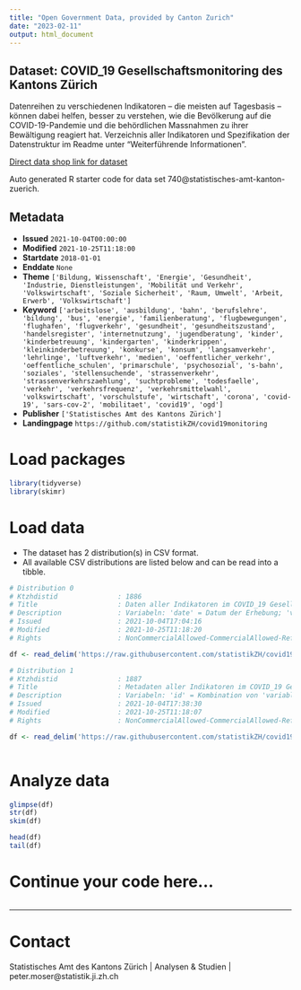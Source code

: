 ```yaml
---
title: "Open Government Data, provided by Canton Zurich"
date: "2023-02-11"
output: html_document
---
```


## Dataset: COVID_19 Gesellschaftsmonitoring des Kantons Zürich

Datenreihen zu verschiedenen Indikatoren – die meisten auf Tagesbasis – können dabei helfen, besser zu verstehen, wie die Bevölkerung auf die COVID-19-Pandemie und die behördlichen Massnahmen zu ihrer Bewältigung reagiert hat. Verzeichnis aller Indikatoren und Spezifikation der Datenstruktur im Readme unter "Weiterführende Informationen".

[Direct data shop link for dataset](https://www.zh.ch/de/politik-staat/opendata.zhweb-noredirect.zhweb-cache.html#/datasets/740@statistisches-amt-kanton-zuerich)

Auto generated R starter code for data set 740@statistisches-amt-kanton-zuerich.

## Metadata

- **Issued** `2021-10-04T00:00:00`
- **Modified** `2021-10-25T11:18:00`
- **Startdate** `2018-01-01`
- **Enddate** `None`
- **Theme** `['Bildung, Wissenschaft', 'Energie', 'Gesundheit', 'Industrie, Dienstleistungen', 'Mobilität und Verkehr', 'Volkswirtschaft', 'Soziale Sicherheit', 'Raum, Umwelt', 'Arbeit, Erwerb', 'Volkswirtschaft']`
- **Keyword** `['arbeitslose', 'ausbildung', 'bahn', 'berufslehre', 'bildung', 'bus', 'energie', 'familienberatung', 'flugbewegungen', 'flughafen', 'flugverkehr', 'gesundheit', 'gesundheitszustand', 'handelsregister', 'internetnutzung', 'jugendberatung', 'kinder', 'kinderbetreuung', 'kindergarten', 'kinderkrippen', 'kleinkinderbetreuung', 'konkurse', 'konsum', 'langsamverkehr', 'lehrlinge', 'luftverkehr', 'medien', 'oeffentlicher_verkehr', 'oeffentliche_schulen', 'primarschule', 'psychosozial', 's-bahn', 'soziales', 'stellensuchende', 'strassenverkehr', 'strassenverkehrszaehlung', 'suchtprobleme', 'todesfaelle', 'verkehr', 'verkehrsfrequenz', 'verkehrsmittelwahl', 'volkswirtschaft', 'vorschulstufe', 'wirtschaft', 'corona', 'covid-19', 'sars-cov-2', 'mobilitaet', 'covid19', 'ogd']`
- **Publisher** `['Statistisches Amt des Kantons Zürich']`
- **Landingpage** `https://github.com/statistikZH/covid19monitoring`


# Load packages

```r

library(tidyverse)
library(skimr)

```

# Load data

-   The dataset has 2 distribution(s) in CSV format.
-   All available CSV distributions are listed below and can be read into a tibble.

```r

# Distribution 0
# Ktzhdistid               : 1886
# Title                    : Daten aller Indikatoren im COVID_19 Gesellschaftsmonitoring des Kantons Zürich
# Description              : Variabeln: 'date' = Datum der Erhebung; 'value' = erhobener Wert; 'topic' = thematische Kategorie des Indikators (Liste aller Indikatoren siehe Readme unter "Weiterführende Informationen"); 'variable_short' = Kurzbezeichnung des Indikators (kein String); 'variable_long' = längere Bezeichnung des Indikators (String); 'location' = räumlicher Bezug der Erhebung, 'unit' = Masseinheit des erhobenen Werts; 'source' = Quelle der erhobenen Daten, 'update' = Aktualisierungsfrequenz, 'public' = Status der Veröffentlichung (ja/nein), 'description' = URL mit Beschreibung zur Grundlage der jeweiligen Datenerhebung, Hinweisen zur Methodik sowie Weiteren Informationen.
# Issued                   : 2021-10-04T17:04:16
# Modified                 : 2021-10-25T11:18:20
# Rights                   : NonCommercialAllowed-CommercialAllowed-ReferenceRequired

df <- read_delim('https://raw.githubusercontent.com/statistikZH/covid19monitoring/master/covid19socialmonitoring.csv')

# Distribution 1
# Ktzhdistid               : 1887
# Title                    : Metadaten aller Indikatoren im COVID_19 Gesellschaftsmonitoring des Kantons Zürich
# Description              : Variabeln: 'id' = Kombination von 'variable_short' und 'location' ergibt eindeutigen Identifkator; 'topic' = thematische Kategorie des Indikators; 'variable_short' = Kurzbezeichnung des Indikators (kein String); 'variable_long' = längere Bezeichnung des Indikators (String); 'location' = räumlicher Bezug der Erhebung, 'unit' = Masseinheit des erhobenen Werts; 'source' = Quelle der erhobenen Daten, 'update' = Aktualisierungsfrequenz, 'public' = Status der Veröffentlichung (ja/nein), 'description' = URL mit Beschreibung zur Grundlage der jeweiligen Datenerhebung, Hinweisen zur Methodik sowie Weiteren Informationen; 'last_modified' = Datum der letzten Aktualisierung; 'date_first_obs' = Startdatum der Zeitreihe (d.i. die erste erhobene Beobachtung); 'date_last_obs' = Enddatum der Zeitreihe (d.i. die letzte erhobene Beobachtung); 'sort' = alphabetische Sortierungsvariable nach 'topic' und 'variable_long'.
# Issued                   : 2021-10-04T17:38:30
# Modified                 : 2021-10-25T11:18:07
# Rights                   : NonCommercialAllowed-CommercialAllowed-ReferenceRequired

df <- read_delim('https://raw.githubusercontent.com/statistikZH/covid19monitoring/master/Metadata.csv')



```

# Analyze data

```r

glimpse(df)
str(df)
skim(df)

head(df)
tail(df)

```

# Continue your code here...

```r

```

------------------------------------------------------------------------

# Contact

Statistisches Amt des Kantons Zürich | Analysen & Studien | peter.moser@statistik.ji.zh.ch
